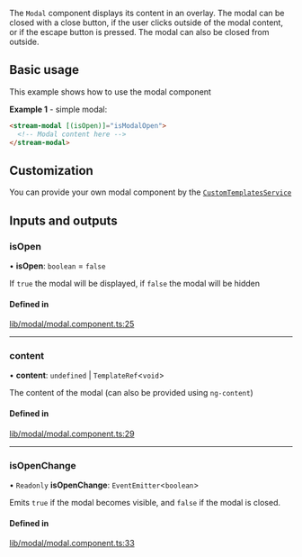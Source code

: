 The `Modal` component displays its content in an overlay. The modal can be closed with a close button, if the user clicks outside of the modal content, or if the escape button is pressed. The modal can also be closed from outside.

## Basic usage

This example shows how to use the modal component

**Example 1** - simple modal:

```html
<stream-modal [(isOpen)]="isModalOpen">
  <!-- Modal content here -->
</stream-modal>
```

## Customization

You can provide your own modal component by the [`CustomTemplatesService`](../services/CustomTemplatesService.mdx)

[//]: # "Start of generated content"
## Inputs and outputs 


### isOpen

• **isOpen**: `boolean` = `false`

If `true` the modal will be displayed, if `false` the modal will be hidden

#### Defined in

[lib/modal/modal.component.ts:25](https://github.com/GetStream/stream-chat-angular/blob/c42182b/projects/stream-chat-angular/src/lib/modal/modal.component.ts#L25)

___

### content

• **content**: `undefined` \| `TemplateRef`<`void`\>

The content of the modal  (can also be provided using `ng-content`)

#### Defined in

[lib/modal/modal.component.ts:29](https://github.com/GetStream/stream-chat-angular/blob/c42182b/projects/stream-chat-angular/src/lib/modal/modal.component.ts#L29)

___

### isOpenChange

• `Readonly` **isOpenChange**: `EventEmitter`<`boolean`\>

Emits `true` if the modal becomes visible, and `false` if the modal is closed.

#### Defined in

[lib/modal/modal.component.ts:33](https://github.com/GetStream/stream-chat-angular/blob/c42182b/projects/stream-chat-angular/src/lib/modal/modal.component.ts#L33)

[//]: # "End of generated content"
